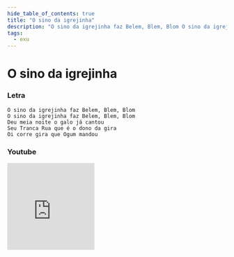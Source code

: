 ```yaml
---
hide_table_of_contents: true
title: "O sino da igrejinha"
description: "O sino da igrejinha faz Belem, Blem, Blom O sino da igrejinha faz Belem, Blem, Blom Deu meia noite o galo já cantou Seu Tranca Rua que é o dono da gira Oi corre gira que Ogum mandou"
tags:
  - exu
---
```


# O sino da igrejinha

### Letra

```text
O sino da igrejinha faz Belem, Blem, Blom
O sino da igrejinha faz Belem, Blem, Blom
Deu meia noite o galo já cantou
Seu Tranca Rua que é o dono da gira
Oi corre gira que Ogum mandou
```

### Youtube

<iframe
  width="200"
  height="200"
  src="https://www.youtube.com/embed/au2cBx5la3A"
  title="YouTube video player"
  frameborder="0"
  allow="accelerometer; autoplay; clipboard-write; encrypted-media; gyroscope; picture-in-picture; web-share"
  referrerpolicy="strict-origin-when-cross-origin"
  allowfullscreen
></iframe>